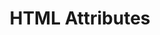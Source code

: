 ---
id: "web_tf_easy_019"
questionType: "TRUE_FALSE"
title: "HTML Attributes"
statement: "HTML attributes provide additional information about elements."
difficulty: "EASY"
category: "Web Development"
correctAnswer: true
explanation: "Attributes like 'href', 'src', and 'alt' add extra details to HTML elements."
---